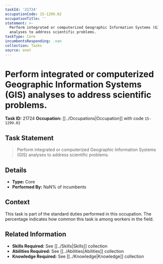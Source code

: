 ```yaml
---
taskId: '21724'
occupationCode: 15-1299.02
occupationTitle: ''
statement: >-
  Perform integrated or computerized Geographic Information Systems (GIS)
  analyses to address scientific problems.
taskType: Core
incumbentsResponding: .nan
collection: Tasks
source: onet
---
```

# Perform integrated or computerized Geographic Information Systems (GIS) analyses to address scientific problems.

**Task ID:** 21724
**Occupation:** [[../Occupations|Occupation]] with code `15-1299.02`

## Task Statement

> Perform integrated or computerized Geographic Information Systems (GIS) analyses to address scientific problems.

## Details

- **Type:** Core
- **Performed By:** NaN% of incumbents

## Context

This task is part of the standard duties performed in this occupation. The percentage indicates how common this task is among workers in the field.

## Related Information

- **Skills Required:** See [[../Skills|Skills]] collection
- **Abilities Required:** See [[../Abilities|Abilities]] collection
- **Knowledge Required:** See [[../Knowledge|Knowledge]] collection
